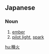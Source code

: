 ==Japanese==
{{ja-kanjitab|たね|ひ|k2=び|r=y|yomi=kun}}

===Noun===
{{ja-noun|たねび}}

# [[ember]]
# [[pilot light]], [[spark]]

[[hu:種火]]